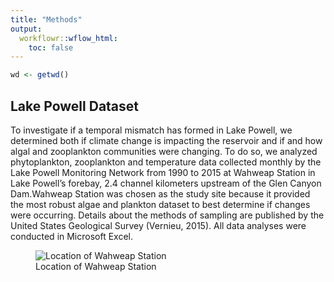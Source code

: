 ```yaml
---
title: "Methods"
output:
  workflowr::wflow_html:
    toc: false
---
```


```r
wd <- getwd()
```

## Lake Powell Dataset 
To investigate if a temporal mismatch has formed in Lake Powell, we determined both if climate change is impacting the reservoir and if and how algal and zooplankton communities were changing. To do so, we analyzed phytoplankton, zooplankton and temperature data collected monthly by the Lake Powell Monitoring Network from 1990 to 2015 at Wahweap Station in Lake Powell’s forebay, 2.4 channel kilometers upstream of the Glen Canyon Dam.Wahweap Station was chosen as the study site because it provided the most robust algae and plankton dataset to best determine if changes were occurring. Details about the methods of sampling are published by the United States Geological Survey (Vernieu, 2015). All data analyses were conducted in Microsoft Excel.

![Location of Wahweap Station](/Users/sarasoba/Desktop/lake_powell/figures/data_collection_site.png)

